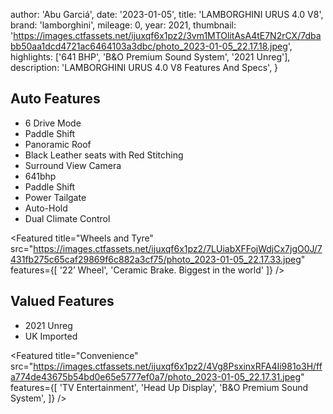 
  author: 'Abu Garciá',
  date: '2023-01-05',
  title: 'LAMBORGHINI URUS 4.0 V8',
  brand: 'lamborghini',
  mileage: 0,
  year: 2021,
  thumbnail: 'https://images.ctfassets.net/ijuxqf6x1pz2/3vm1MTOlitAsA4tE7N2rCX/7dbabb50aa1dcd4721ac6464103a3dbc/photo_2023-01-05_22.17.18.jpeg',
  highlights: ['641 BHP', 'B&O Premium Sound System', '2021 Unreg'],
  description: 'LAMBORGHINI URUS 4.0 V8 Features And Specs',
}


## Auto Features
- 6 Drive Mode 
- Paddle Shift 
- Panoramic Roof 
- Black Leather seats with Red Stitching 
- Surround View Camera 
- 641bhp 
- Paddle Shift 
- Power Tailgate 
- Auto-Hold 
- Dual Climate Control

<Featured
  title="Wheels and Tyre"
  src="https://images.ctfassets.net/ijuxqf6x1pz2/7LUiabXFFojWdjCx7jgO0J/7431fb275c65caf29869f6c882a3cf75/photo_2023-01-05_22.17.33.jpeg"
  features={[
    '22’ Wheel',
    'Ceramic Brake. Biggest in the world'
  ]}
/>

## Valued Features
- 2021 Unreg
- UK Imported 

<Featured
  title="Convenience"
  src="https://images.ctfassets.net/ijuxqf6x1pz2/4Vg8PsxinxRFA4Ii981o3H/ffa774de43675b54bd0e65e5777ef0a7/photo_2023-01-05_22.17.31.jpeg"
  features={[
    'TV Entertainment',
    'Head Up Display',
    'B&O Premium Sound System',
  ]}
/>

<Featured
  title="Lamborghini Head Crest"
  src="https://images.ctfassets.net/ijuxqf6x1pz2/3nEli830zWP5D3bl8zruAy/a03f8344a258c14024db8d388aa50b50/photo_2023-01-05_22.17.36.jpeg"
  features={[]}
/>
